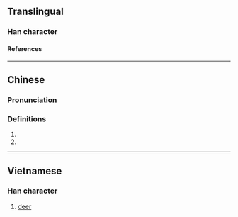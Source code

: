 {{character info}}
==Translingual==

===Han character===
{{Han char|rn=94|rad=犬|as=05|sn=8|four=47211|canj=KHSP|ids=⿰犭尼}}

====References====
{{Han ref|kx=0709.090|dkj=20342|dj=1121.190|hdz=21342.040|uh=72D4}}

----

==Chinese==
{{zh-forms|alt=𤝺}}

===Pronunciation===
{{zh-pron
|m=nǐ
|c=nei5
|mc=y
|oc=y
|cat=n
}}

===Definitions===
{{zh-hanzi}}

# {{zh-used in|猗狔}}
# {{zh-alt-form|䝚}}

----

==Vietnamese==

===Han character===
{{vi-readings|hanviet=nai, nỉ, phi|nom=phi, nai, nỉ|rs=犬05}}

# [[deer]]